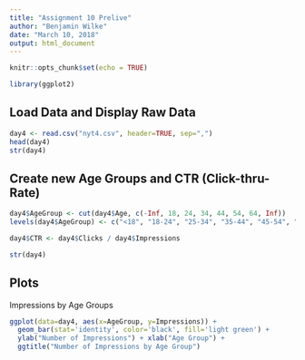 ```yaml
---
title: "Assignment 10 Prelive"
author: "Benjamin Wilke"
date: "March 10, 2018"
output: html_document
---
```


```r
knitr::opts_chunk$set(echo = TRUE)

library(ggplot2)

```

## Load Data and Display Raw Data

```r

day4 <- read.csv("nyt4.csv", header=TRUE, sep=",")
head(day4)
str(day4)

```

## Create new Age Groups and CTR (Click-thru-Rate)

```r

day4$AgeGroup <- cut(day4$Age, c(-Inf, 18, 24, 34, 44, 54, 64, Inf))
levels(day4$AgeGroup) <- c("<18", "18-24", "25-34", "35-44", "45-54", "55-64", "65+")

day4$CTR <- day4$Clicks / day4$Impressions

str(day4)

```

## Plots

Impressions by Age Groups

```r

ggplot(data=day4, aes(x=AgeGroup, y=Impressions)) +
  geom_bar(stat='identity', color='black', fill='light green') +
  ylab("Number of Impressions") + xlab("Age Group") +
  ggtitle("Number of Impressions by Age Group")




```